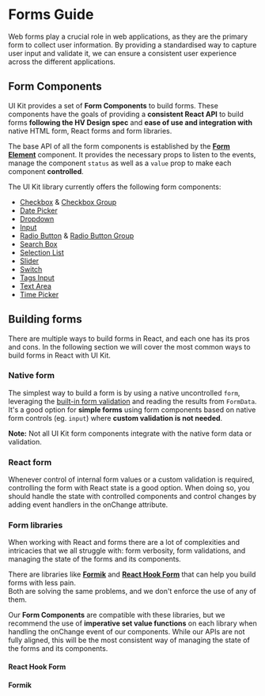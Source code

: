 

<Meta of={FormSamples} />

# Forms Guide

Web forms play a crucial role in web applications, as they are the primary form to collect user information.
By providing a standardised way to capture user input and validate it, we can ensure a consistent user experience across the different applications.

## Form Components

UI Kit provides a set of **Form Components** to build forms. These components have the goals of providing a **consistent React API** to build forms **following the HV Design spec** and
**ease of use and integration with** native HTML form, React forms and form libraries.

The base API of all the form components is established by the **[Form Element](https://lumada-design.github.io/uikit/master/?path=/docs/guides-forms-form-element--docs)** component.
It provides the necessary props to listen to the events, manage the component `status` as well as a `value` prop to make each component **controlled**.

The UI Kit library currently offers the following form components:

- [Checkbox](./?path=/docs/components-checkbox-checkbox--docs) & [Checkbox Group](./?path=/docs/components-checkbox-checkbox-group--docs)
- [Date Picker](./?path=/docs/components-date-picker--docs)
- [Dropdown](./?path=/docs/components-dropdown--docs)
- [Input](./?path=/docs/components-input--docs)
- [Radio Button](./?path=/docs/components-radio-radio--docs) & [Radio Button Group](./?path=/docs/components-radio-radio-group--docs)
- [Search Box](./?path=/docs/components-input-search-box--docs)
- [Selection List](./?path=/docs/components-list-selection-list--docs)
- [Slider](./?path=/docs/components-slider--docs)
- [Switch](./?path=/docs/components-switch--docs)
- [Tags Input](./?path=/docs/components-tag-tags-input--docs)
- [Text Area](./?path=/docs/components-text-area--docs)
- [Time Picker](./?path=/docs/components-time-picker--docs)

## Building forms

There are multiple ways to build forms in React, and each one has its pros and cons. In the following section we will cover the most common ways to build forms in React with UI Kit.

### Native form

The simplest way to build a form is by using a native uncontrolled `form`, leveraging the [built-in form validation](https://developer.mozilla.org/en-US/docs/Learn/Forms/Form_validation#using_built-in_form_validation)
and reading the results from `FormData`.
It's a good option for **simple forms** using form components based on native form controls (eg. `input`) where **custom validation is not needed**.

**Note:** Not all UI Kit form components integrate with the native form data or validation.

<Canvas of={FormSamples.NativeForm} />

### React form

Whenever control of internal form values or a custom validation is required, controlling the form with React state is a good option.
When doing so, you should handle the state with controlled components and control changes by adding event handlers in the onChange attribute.

<Canvas of={FormSamples.ReactForm} />

### Form libraries

When working with React and forms there are a lot of complexities and intricacies that we all struggle with: form verbosity, form validations, and managing the state of the forms and its components.

There are libraries like **[Formik](https://formik.org/)** and **[React Hook Form](https://react-hook-form.com/)** that can help you build forms with less pain.  
Both are solving the same problems, and we don't enforce the use of any of them.

Our **Form Components** are compatible with these libraries, but we recommend the use of **imperative set value functions** on each library when handling the onChange event of our components.
While our APIs are not fully aligned, this will be the most consistent way of managing the state of the forms and its components.

#### React Hook Form

<Canvas of={FormSamples.ReactHookForm} />

#### Formik

<Canvas of={FormSamples.Formik} />
